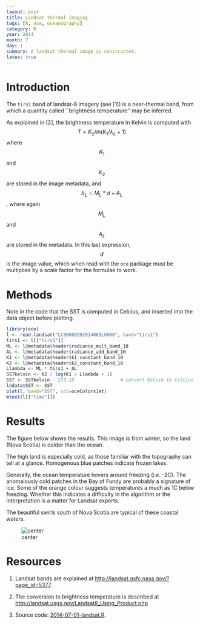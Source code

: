 ```yaml
---
layout: post
title: Landsat thermal imaging
tags: [R, oce, oceanography]
category: R
year: 2014
month: 7
day: 1
summary: A landsat thermal image is constructed.
latex: true
---
```


# Introduction

The ``tirs1`` band of landsat-8 imagery (see [1]) is a near-thermal band, from which a quantity called ``brightness temperature'' may be inferred.

As explained in [2], the brightness temperature in Kelvin is computed with $$T=K_2 / ln(K_1/\lambda_L + 1)$$ where $$K_1$$ and $$K_2$$ are stored in the image metadata, and $$\lambda_L=M_L*d+A_L$$, where again $$M_L$$ and $$A_L$$ are stored in the metadata.  In this last expression, $$d$$ is the image value, which when read with the ``oce`` package must be multiplied by a scale factor for the formulae to work.

# Methods

Note in the code that the SST is computed in Celcius, and inserted into the data object before plotting.

```r
library(oce)
l <- read.landsat("LC80080292014065LGN00", band="tirs1")
tirs1 <- l[["tirs1"]]
ML <- l@metadata$header$radiance_mult_band_10
AL <- l@metadata$header$radiance_add_band_10
K1 <- l@metadata$header$k1_constant_band_10
K2 <- l@metadata$header$k2_constant_band_10
Llambda <- ML * tirs1 + AL
SSTkelvin <- K2 / log(K1 / Llambda + 1)
SST <- SSTkelvin - 273.15                 # convert Kelvin to Celcius
l@data$SST <- SST
plot(l, band="SST", col=oceColorsJet)
mtext(l[["time"]])
```

# Results

The figure below shows the results.  This image is from winter, so the land (Nova Scotia) is colder than the ocean.  

The high land is especially cold, as those familiar with the topography can tell at a glance.  Homogenous blue patches indicate frozen lakes.  

Generally, the ocean temperature hovers around freezing (i.e. -2C).  The anomalously cold patches in the Bay of Fundy are probably a signature of ice.  Some of the orange colour suggests temperatures a much as 1C below freezing.  Whether this indicates a difficulty in the algorithm or the interpretation is a matter for Landsat experts.

The beautiful swirls south of Nova Scotia are typical of these coastal waters.

![center](http://dankelley.github.io/figs/2014-07-01-landsat.png) 

# Resources

1. Landsat bands are explained at [http://landsat.gsfc.nasa.gov/?page_id=5377](http://landsat.gsfc.nasa.gov/?page_id=5377).

2. The conversion to brightness temperature is described at [http://landsat.usgs.gov/Landsat8_Using_Product.php](http://landsat.usgs.gov/Landsat8_Using_Product.php)

3. Source code: [2014-07-01-landsat.R]({{ site.url }}/assets/2014-07-01-landsat.R).

